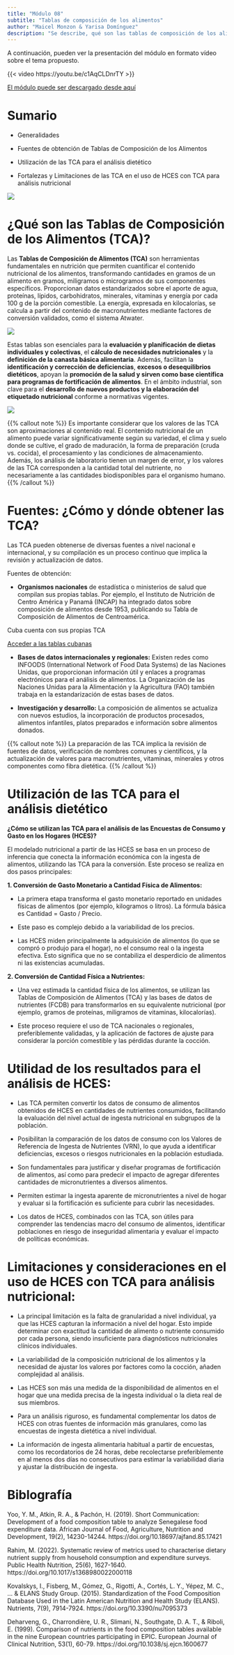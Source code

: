 ```yaml
---
title: "Módulo 08"
subtitle: "Tablas de composición de los alimentos"
author: "Maicel Monzon & Yarisa Domínguez"
description: "Se describe, qué son las tablas de composición de los alimentos, cómo y dónde obtenerlas, así cómo se utilizan para el análisis de HCES."
---
```


A continuación, pueden ver la presentación del módulo en formato vídeo sobre el tema propuesto.

{{< video https://youtu.be/c1AqCLDnrTY >}}


[El módulo puede ser descargado desde aquí](/static/videos/videomodulo08.zip)



# Sumario

- Generalidades 

- Fuentes de obtención  de Tablas de Composición de los Alimentos 

- Utilización de las TCA para el análisis dietético

- Fortalezas y Limitaciones  de las TCA en el uso de HCES con TCA para análisis nutricional

![](/static/images/modulo08.png){fig-align="center"}


# ¿Qué son las Tablas de Composición de los Alimentos (TCA)?

Las **Tablas de Composición de Alimentos (TCA)** son herramientas fundamentales en nutrición que permiten cuantificar el contenido nutricional de los alimentos, transformando cantidades en gramos de un alimento en gramos, miligramos o microgramos de sus componentes específicos. Proporcionan datos estandarizados sobre el aporte de agua, proteínas, lípidos, carbohidratos, minerales, vitaminas y energía por cada 100 g de la porción comestible. La energía, expresada en kilocalorías, se calcula a partir del contenido de macronutrientes mediante factores de conversión validados, como el sistema Atwater.

![](/static/imagesmodulo08contenido.png){fig-align="center"}

Estas tablas son esenciales para la **evaluación y planificación de dietas individuales y colectivas**, el **cálculo de necesidades nutricionales** y la **definición de la canasta básica alimentaria**. Además, facilitan la **identificación y corrección de deficiencias**, **excesos o desequilibrios dietéticos**, apoyan la **promoción de la salud y sirven como base científica para programas de fortificación de alimentos**. En el ámbito industrial, son clave para el **desarrollo de nuevos productos y la elaboración del etiquetado nutricional** conforme a normativas vigentes.


![](/static/images/modulo08tablas.png){fig-align="center"}

{{% callout note %}}
Es importante considerar que los valores de las TCA son aproximaciones al contenido real. El contenido nutricional de un alimento puede variar significativamente según su variedad, el clima y suelo donde se cultive, el grado de maduración, la forma de preparación (cruda vs. cocida), el procesamiento y las condiciones de almacenamiento. Además, los análisis de laboratorio tienen un margen de error, y los valores de las TCA corresponden a la cantidad total del nutriente, no necesariamente a las cantidades biodisponibles para el organismo humano.
{{% /callout %}}

# Fuentes: ¿Cómo y dónde obtener las TCA?

Las TCA pueden obtenerse de diversas fuentes a nivel nacional e internacional, y su compilación es un proceso continuo que implica la revisión y actualización de datos.

Fuentes de obtención:

- **Organismos nacionales** de estadística o ministerios de salud que compilan sus propias tablas. Por ejemplo, el Instituto de Nutrición de Centro América y Panamá (INCAP) ha integrado datos sobre composición de alimentos desde 1953, publicando su Tabla de Composición de Alimentos de Centroamérica. 

Cuba cuenta con sus propias TCA

[Acceder a las tablas cubanas](../../recursos/tablas/tablas.qmd)

- **Bases de datos internacionales y regionales:** Existen redes como INFOODS (International Network of Food Data Systems) de las Naciones Unidas, que proporcionan información útil y enlaces a programas electrónicos para el análisis de alimentos. La Organización de las Naciones Unidas para la Alimentación y la Agricultura (FAO) también trabaja en la estandarización de estas bases de datos.


- **Investigación y desarrollo:** La composición de alimentos se actualiza con nuevos estudios, la incorporación de productos procesados, alimentos infantiles, platos preparados e información sobre alimentos donados.


{{% callout note %}}
La preparación de las TCA implica la revisión de fuentes de datos, verificación de nombres comunes y científicos, y la actualización de valores para macronutrientes, vitaminas, minerales y otros componentes como fibra dietética.
{{% /callout %}}


# Utilización de las TCA para el análisis dietético

**¿Cómo se utilizan las TCA para el análisis de las Encuestas de Consumo y Gasto en los Hogares (HCES)?**

El modelado nutricional a partir de las HCES se basa en un proceso de inferencia que conecta la información económica con la ingesta de alimentos, utilizando las TCA para la conversión. Este proceso se realiza en dos pasos principales:

**1. Conversión de Gasto Monetario a Cantidad Física de Alimentos:**

  - La primera etapa transforma el gasto monetario reportado en unidades físicas de alimentos (por ejemplo, kilogramos o litros). La fórmula básica es Cantidad = Gasto / Precio.
  
  - Este paso es complejo debido a la variabilidad de los precios.
  
  - Las HCES miden principalmente la adquisición de alimentos (lo que se compró o produjo para el hogar), no el consumo real o la ingesta efectiva. Esto significa que no se contabiliza el desperdicio de alimentos ni las existencias acumuladas.


**2. Conversión de Cantidad Física a Nutrientes:**

  - Una vez estimada la cantidad física de los alimentos, se utilizan las Tablas de Composición de Alimentos (TCA) y las bases de datos de nutrientes (FCDB) para transformarlos en su equivalente nutricional (por ejemplo, gramos de proteínas, miligramos de vitaminas, kilocalorías).
  
  - Este proceso requiere el uso de TCA nacionales o regionales, preferiblemente validadas, y la aplicación de factores de ajuste para considerar la porción comestible y las pérdidas durante la cocción.
  
# Utilidad de los resultados para el análisis de HCES:

- Las TCA permiten convertir los datos de consumo de alimentos obtenidos de HCES en cantidades de nutrientes consumidos, facilitando la evaluación del nivel actual de ingesta nutricional en subgrupos de la población.

- Posibilitan la comparación de los datos de consumo con los Valores de Referencia de Ingesta de Nutrientes (VRN), lo que ayuda a identificar deficiencias, excesos o riesgos nutricionales en la población estudiada.

- Son fundamentales para justificar y diseñar programas de fortificación de alimentos, así como para predecir el impacto de agregar diferentes cantidades de micronutrientes a diversos alimentos.


- Permiten estimar la ingesta aparente de micronutrientes a nivel de hogar y evaluar si la fortificación es suficiente para cubrir las necesidades.

- Los datos de HCES, combinados con las TCA, son útiles para comprender las tendencias macro del consumo de alimentos, identificar poblaciones en riesgo de inseguridad alimentaria y evaluar el impacto de políticas económicas.

# Limitaciones y consideraciones en el uso de HCES con TCA para análisis nutricional:

- La principal limitación es la falta de granularidad a nivel individual, ya que las HCES capturan la información a nivel del hogar. Esto impide determinar con exactitud la cantidad de alimento o nutriente consumido por cada persona, siendo insuficiente para diagnósticos nutricionales clínicos individuales.

- La variabilidad de la composición nutricional de los alimentos y la necesidad de ajustar los valores por factores como la cocción, añaden complejidad al análisis.

- Las HCES son más una medida de la disponibilidad de alimentos en el hogar que una medida precisa de la ingesta individual o la dieta real de sus miembros.

- Para un análisis riguroso, es fundamental complementar los datos de HCES con otras fuentes de información más granulares, como las encuestas de ingesta dietética a nivel individual.

- La información de ingesta alimentaria habitual a partir de encuestas, como los recordatorios de 24 horas, debe recolectarse preferiblemente en al menos dos días no consecutivos para estimar la variabilidad diaria y ajustar la distribución de ingesta.

# Biblografía

Yoo, Y. M., Atkin, R. A., & Pachón, H. (2019). Short Communication: Development of a food composition table to analyze Senegalese food expenditure data. African Journal of Food, Agriculture, Nutrition and Development, 19(2), 14230-14244. https://doi.org/10.18697/ajfand.85.17421

Rahim, M. (2022). Systematic review of metrics used to characterise dietary nutrient supply from household consumption and expenditure surveys. Public Health Nutrition, 25(6), 1627-1640. https://doi.org/10.1017/s1368980022000118

Kovalskys, I., Fisberg, M., Gómez, G., Rigotti, A., Cortés, L. Y., Yépez, M. C., ... & ELANS Study Group. (2015). Standardization of the Food Composition Database Used in the Latin American Nutrition and Health Study (ELANS). Nutrients, 7(9), 7914-7924. https://doi.org/10.3390/nu7095373

Deharveng, G., Charrondière, U. R., Slimani, N., Southgate, D. A. T., & Riboli, E. (1999). Comparison of nutrients in the food composition tables available in the nine European countries participating in EPIC. European Journal of Clinical Nutrition, 53(1), 60-79. https://doi.org/10.1038/sj.ejcn.1600677
